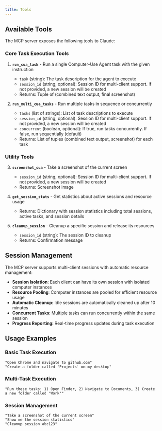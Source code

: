 ```yaml
---
title: Tools
---
```


## Available Tools

The MCP server exposes the following tools to Claude:

### Core Task Execution Tools

1. **`run_cua_task`** - Run a single Computer-Use Agent task with the given instruction
   - `task` (string): The task description for the agent to execute
   - `session_id` (string, optional): Session ID for multi-client support. If not provided, a new session will be created
   - Returns: Tuple of (combined text output, final screenshot)

2. **`run_multi_cua_tasks`** - Run multiple tasks in sequence or concurrently
   - `tasks` (list of strings): List of task descriptions to execute
   - `session_id` (string, optional): Session ID for multi-client support. If not provided, a new session will be created
   - `concurrent` (boolean, optional): If true, run tasks concurrently. If false, run sequentially (default)
   - Returns: List of tuples (combined text output, screenshot) for each task

### Utility Tools

3. **`screenshot_cua`** - Take a screenshot of the current screen
   - `session_id` (string, optional): Session ID for multi-client support. If not provided, a new session will be created
   - Returns: Screenshot image

4. **`get_session_stats`** - Get statistics about active sessions and resource usage
   - Returns: Dictionary with session statistics including total sessions, active tasks, and session details

5. **`cleanup_session`** - Cleanup a specific session and release its resources
   - `session_id` (string): The session ID to cleanup
   - Returns: Confirmation message

## Session Management

The MCP server supports multi-client sessions with automatic resource management:

- **Session Isolation**: Each client can have its own session with isolated computer instances
- **Resource Pooling**: Computer instances are pooled for efficient resource usage
- **Automatic Cleanup**: Idle sessions are automatically cleaned up after 10 minutes
- **Concurrent Tasks**: Multiple tasks can run concurrently within the same session
- **Progress Reporting**: Real-time progress updates during task execution

## Usage Examples

### Basic Task Execution
```
"Open Chrome and navigate to github.com"
"Create a folder called 'Projects' on my desktop"
```

### Multi-Task Execution
```
"Run these tasks: 1) Open Finder, 2) Navigate to Documents, 3) Create a new folder called 'Work'"
```

### Session Management
```
"Take a screenshot of the current screen"
"Show me the session statistics"
"Cleanup session abc123"
```